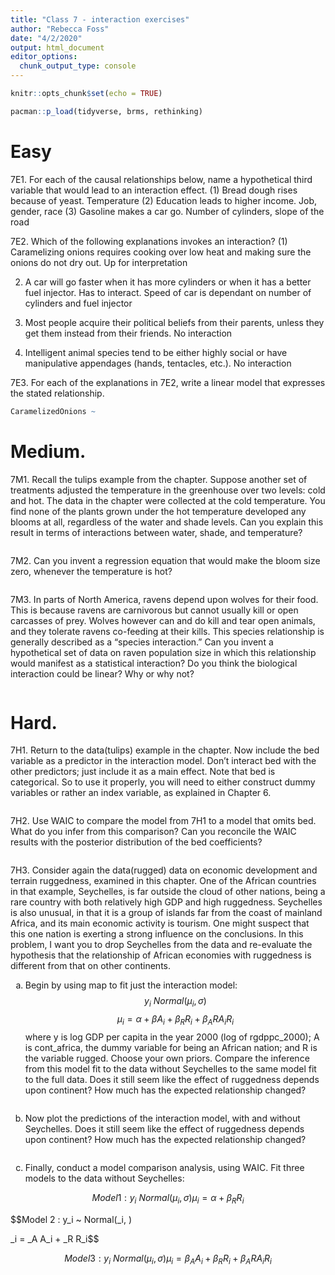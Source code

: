 ```yaml
---
title: "Class 7 - interaction exercises"
author: "Rebecca Foss"
date: "4/2/2020"
output: html_document
editor_options: 
  chunk_output_type: console
---
```


```r
knitr::opts_chunk$set(echo = TRUE)

pacman::p_load(tidyverse, brms, rethinking)

```

# Easy
7E1. For each of the causal relationships below, name a hypothetical third variable that would lead to an interaction effect.
(1) Bread dough rises because of yeast.
Temperature 
(2) Education leads to higher income.
Job, gender, race
(3) Gasoline makes a car go.
Number of cylinders, slope of the road


7E2. Which of the following explanations invokes an interaction?
(1) Caramelizing onions requires cooking over low heat and making sure the onions do not
dry out.
Up for interpretation 

(2) A car will go faster when it has more cylinders or when it has a better fuel injector.
Has to interact. Speed of car is dependant on number of cylinders and fuel injector

(3) Most people acquire their political beliefs from their parents, unless they get them instead
from their friends.
No interaction

(4) Intelligent animal species tend to be either highly social or have manipulative appendages
(hands, tentacles, etc.).
No interaction

7E3. For each of the explanations in 7E2, write a linear model that expresses the stated relationship.
```r
CaramelizedOnions ~ 
```

# Medium.
7M1. Recall the tulips example from the chapter. Suppose another set of treatments adjusted the
temperature in the greenhouse over two levels: cold and hot. The data in the chapter were collected
at the cold temperature. You find none of the plants grown under the hot temperature developed
any blooms at all, regardless of the water and shade levels. Can you explain this result in terms of
interactions between water, shade, and temperature?
```r

```

7M2. Can you invent a regression equation that would make the bloom size zero, whenever the
temperature is hot?
```r

```

7M3. In parts of North America, ravens depend upon wolves for their food. This is because ravens
are carnivorous but cannot usually kill or open carcasses of prey. Wolves however can and do kill
and tear open animals, and they tolerate ravens co-feeding at their kills. This species relationship
is generally described as a “species interaction.” Can you invent a hypothetical set of data on raven
population size in which this relationship would manifest as a statistical interaction? Do you think
the biological interaction could be linear? Why or why not?
```r

```

# Hard.
7H1. Return to the data(tulips) example in the chapter. Now include the bed variable as a predictor
in the interaction model. Don’t interact bed with the other predictors; just include it as a main
effect. Note that bed is categorical. So to use it properly, you will need to either construct dummy
variables or rather an index variable, as explained in Chapter 6.
```r

```

7H2. Use WAIC to compare the model from 7H1 to a model that omits bed. What do you infer
from this comparison? Can you reconcile the WAIC results with the posterior distribution of the bed
coefficients?
```r

```

7H3. Consider again the data(rugged) data on economic development and terrain ruggedness,
examined in this chapter. One of the African countries in that example, Seychelles, is far outside
the cloud of other nations, being a rare country with both relatively high GDP and high ruggedness.
Seychelles is also unusual, in that it is a group of islands far from the coast of mainland Africa, and
its main economic activity is tourism.
One might suspect that this one nation is exerting a strong influence on the conclusions. In
this problem, I want you to drop Seychelles from the data and re-evaluate the hypothesis that the
relationship of African economies with ruggedness is different from that on other continents.

(a) Begin by using map to fit just the interaction model:
$$y_i ~ Normal(\mu_i, \sigma)$$
$$\mu_i = \alpha + \beta A_i + \beta_R R_i + \beta_AR  A_i R_i$$
where y is log GDP per capita in the year 2000 (log of rgdppc_2000); A is cont_africa, the dummy
variable for being an African nation; and R is the variable rugged. Choose your own priors. Compare 
the inference from this model fit to the data without Seychelles to the same model fit to the full data.
Does it still seem like the effect of ruggedness depends upon continent? How much has the expected
relationship changed?

```r

```

(b) Now plot the predictions of the interaction model, with and without Seychelles. Does it still
seem like the effect of ruggedness depends upon continent? How much has the expected relationship
changed?

```r

```

(c) Finally, conduct a model comparison analysis, using WAIC. Fit three models to the data without
Seychelles:

$$Model 1 : y_i ~ Normal(\mu_i, \sigma) 
\mu_i = \alpha + \beta_RR_i $$

$$Model 2 : y_i ~ Normal(\mu_i, \sigma)      

\mu_i = \beta_A A_i + \beta_R R_i$$

$$Model 3 : y_i ~ Normal(\mu_i, \sigma)
\mu_i = \beta_A A_i + \beta_R R_i + \beta_AR  A_i R_i$$


```r

```



